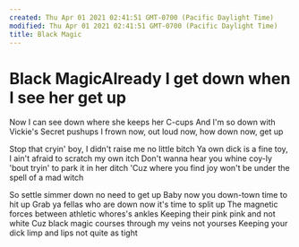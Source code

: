 ```yaml
---
created: Thu Apr 01 2021 02:41:51 GMT-0700 (Pacific Daylight Time)
modified: Thu Apr 01 2021 02:41:51 GMT-0700 (Pacific Daylight Time)
title: Black Magic
---
```

# Black MagicAlready I get down when I see her get up
Now I can see down where she keeps her C-cups
And I'm so down with Vickie's Secret pushups
I frown now, out loud now, how down now, get up

Stop that cryin' boy, I didn't raise me no little bitch
Ya own dick is a fine toy, I ain't afraid to scratch my own itch
Don't wanna hear you whine coy-ly 'bout tryin' to park it in her ditch
'Cuz where you find joy won't be under the spell of a mad witch

So settle simmer down no need to get up
Baby now you down-town time to hit up
Grab ya fellas who are down now it's time to split up
The magnetic forces between athletic whores's ankles
Keeping their pink pink and not white
Cuz black magic courses through my veins not yourses
Keeping your dick limp and lips not quite as tight